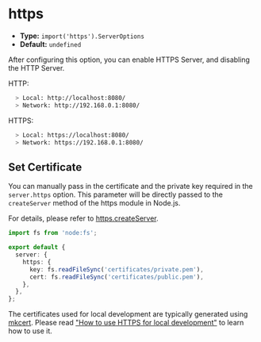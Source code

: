 # https

- **Type:** `import('https').ServerOptions`
- **Default:** `undefined`

After configuring this option, you can enable HTTPS Server, and disabling the HTTP Server.

HTTP:

```bash
  > Local: http://localhost:8080/
  > Network: http://192.168.0.1:8080/
```

HTTPS:

```bash
  > Local: https://localhost:8080/
  > Network: https://192.168.0.1:8080/
```

## Set Certificate

You can manually pass in the certificate and the private key required in the `server.https` option. This parameter will be directly passed to the `createServer` method of the https module in Node.js.

For details, please refer to [https.createServer](https://nodejs.org/api/https.html#https_https_createserver_options_requestlistener).

```ts
import fs from 'node:fs';

export default {
  server: {
    https: {
      key: fs.readFileSync('certificates/private.pem'),
      cert: fs.readFileSync('certificates/public.pem'),
    },
  },
};
```

The certificates used for local development are typically generated using [mkcert](https://github.com/FiloSottile/mkcert). Please read ["How to use HTTPS for local development"](https://web.dev/articles/how-to-use-local-https?hl=en) to learn how to use it.
